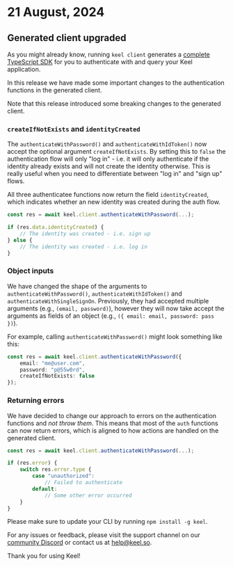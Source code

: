 # 21 August, 2024

## Generated client __upgraded__

As you might already know, running `keel client` generates a [complete TypeScript SDK](https://docs.keel.so/apis/client) for you to authenticate with and query your Keel application.

In this release we have made some important changes to the authentication functions in the generated client.


<Callout type="warning" emoji="⚠️">
Note that this release introduced some breaking changes to the generated client.
</Callout>

### `createIfNotExists` and `identityCreated`

The `authenticateWithPassword()` and `authenticateWithIdToken()` now accept the optional argument `createIfNotExists`. By setting this to `false` the authentication flow will only "log in" - i.e. it will only authenticate if the identity already exists and will not create the identity otherwise. This is really useful when you need to differentiate between "log in" and "sign up" flows.

All three authenticatee functions now return the field `identityCreated`, which indicates whether an new identity was created during the auth flow.

```typescript
const res = await keel.client.authenticateWithPassword(...);

if (res.data.identityCreated) {
    // The identity was created - i.e. sign up
} else {
    // The identity was created - i.e. log in
}
```

### Object inputs

We have changed the shape of the arguments to `authenticateWithPassword()`, `authenticateWithIdToken()` and `authenticateWithSingleSignOn`. Previously, they had accepted multiple arguments (e.g., `(email, password)`), however they will now take accept the arguments as fields of an object (e.g., `({ email: email, password: pass })`).

For example, calling `authenticateWithPassword()` might look something like this:

```typescript
const res = await keel.client.authenticateWithPassword({ 
    email: "me@user.com",
    password: "p@55w0rd",
    createIfNotExists: false
});
```

### Returning errors

We have decided to change our approach to errors on the authentication functions and _not throw them_. This means that most of the `auth` functions can now return errors, which is aligned to how actions are handled on the generated client.

```typescript
const res = await keel.client.authenticateWithPassword(...);

if (res.error) {
    switch res.error.type {
        case "unauthorized":
            // Failed to authenticate
        default:
            // Some other error occurred
    }
}
```


Please make sure to update your CLI by running `npm install -g keel`.

For any issues or feedback, please visit the support channel on our [community Discord](https://keel.so/discord) or contact us at [help@keel.so](mailto:help@keel.so).

Thank you for using Keel!
